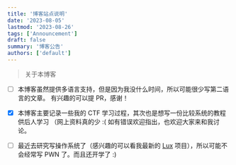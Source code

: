 ```yaml
---
title: '博客站点说明'
date: '2023-08-05'
lastmod: '2023-08-26'
tags: ['Announcement']
draft: false
summary: '博客公告'
authors: ['default']
---
```


> 关于本博客

- [ ] 本博客虽然提供多语言支持，但是因为我没什么时间，所以可能很少写第二语言的文章。
有兴趣的可以提 PR，感谢！

- [x] 本博客主要记录一些我的 CTF 学习过程，其次也是想写一份比较系统的教程供后人学习
（网上资料真的少 :( 如有错误欢迎指出，也欢迎大家来和我讨论。

- [ ] 最近去研究写操作系统了（感兴趣的可以看我最新的 [Lux](https://github.com/CuB3y0nd/Lux) 项目），所以可能不会经常写 PWN 了。而且还开学了 :)

